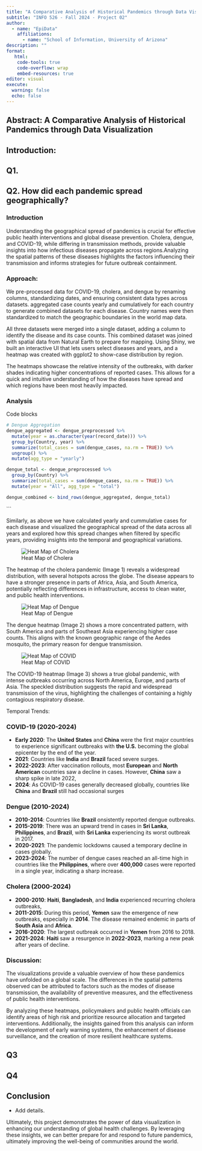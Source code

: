 ```yaml
---
title: "A Comparative Analysis of Historical Pandemics through Data Visualization"
subtitle: "INFO 526 - Fall 2024 - Project 02"
author: 
  - name: "EpiData"
    affiliations:
      - name: "School of Information, University of Arizona"
description: ""
format:
   html:
    code-tools: true
    code-overflow: wrap
    embed-resources: true
editor: visual
execute:
  warning: false
  echo: false
---
```


## Abstract: A Comparative Analysis of Historical Pandemics through Data Visualization




## Introduction:



## Q1. 

## Q2. How did each pandemic spread geographically?

### Introduction

Understanding the geographical spread of pandemics is crucial for effective public health interventions and global disease prevention. Cholera, dengue, and COVID-19, while differing in transmission methods, provide valuable insights into how infectious diseases propagate across regions.Analyzing the spatial patterns of these diseases highlights the factors influencing their transmission and informs strategies for future outbreak containment.

### Approach:

We pre-processed data for COVID-19, cholera, and dengue by renaming columns, standardizing dates, and ensuring consistent data types across datasets. aggregated case counts yearly and cumulatively for each country to generate combined datasets for each disease. Country names were then standardized to match the geographic boundaries in the world map data.

All three datasets were merged into a single dataset, adding a column to identify the disease and its case counts. This combined dataset was joined with spatial data from Natural Earth to prepare for mapping. Using Shiny, we built an interactive UI that lets users select diseases and years, and a heatmap was created with ggplot2 to show-case distribution by region.

The heatmaps showcase the relative intensity of the outbreaks, with darker shades indicating higher concentrations of reported cases. This allows for a quick and intuitive understanding of how the diseases have spread and which regions have been most heavily impacted.

### Analysis

Code blocks 
```r
# Dengue Aggregation
dengue_aggregated <- dengue_preprocessed %>%
  mutate(year = as.character(year(record_date))) %>%                    
  group_by(Country, year) %>%
  summarize(total_cases = sum(dengue_cases, na.rm = TRUE)) %>%
  ungroup() %>%
  mutate(agg_type = "yearly")

dengue_total <- dengue_preprocessed %>%
  group_by(Country) %>%
  summarize(total_cases = sum(dengue_cases, na.rm = TRUE)) %>%
  mutate(year = "All", agg_type = "total")

dengue_combined <- bind_rows(dengue_aggregated, dengue_total)
```
```

Similarly, as above we have calculated yearly and cummulative cases for each disease and visualized the geographical spread of the data across all years and explored how this spread changes when filtered by specific years, providing insights into the temporal and geographical variations.

![Heat Map of Cholera](Epidata_poster/task2_1.jpeg)


The heatmap of the cholera pandemic (Image 1) reveals a widespread distribution, with several hotspots across the globe. The disease appears to have a stronger presence in parts of Africa, Asia, and South America, potentially reflecting differences in infrastructure, access to clean water, and public health interventions.

![Heat Map of Dengue](Epidata_poster/task2_2.jpeg)


The dengue heatmap (Image 2) shows a more concentrated pattern, with South America and parts of Southeast Asia experiencing higher case counts. This aligns with the known geographic range of the Aedes mosquito, the primary reason for dengue transmission.

![Heat Map of COVID](Epidata_poster/task2_3.jpeg)


The COVID-19 heatmap (Image 3) shows a true global pandemic, with intense outbreaks occurring across North America, Europe, and parts of Asia. The speckled distribution suggests the rapid and widespread transmission of the virus, highlighting the challenges of containing a highly contagious respiratory disease.

Temporal Trends:

### COVID-19 (2020-2024)
- **Early 2020**: The **United States** and **China** were the first major countries to experience significant outbreaks with **the U.S.** becoming the global epicenter by the end of the year.
- **2021**: Countries like **India** and **Brazil** faced severe surges. 
- **2022-2023**: After vaccination rollouts, most **European** and **North American** countries saw a decline in cases. However, **China** saw a sharp spike in late 2022, 
- **2024**: As COVID-19 cases generally decreased globally, countries like **China** and **Brazil** still had occasional surges

### Dengue (2010-2024)
- **2010-2014**: Countries like **Brazil** onsistently reported dengue outbreaks.
- **2015-2019**: There was an upward trend in cases in **Sri Lanka**, **Philippines**, and **Brazil**, with **Sri Lanka** experiencing its worst outbreak in 2017.
- **2020-2021**: The pandemic lockdowns caused a temporary decline in cases globally.
- **2023-2024**: The number of dengue cases reached an all-time high in countries like the **Philippines**, where over **400,000** cases were reported in a single year, indicating a sharp increase.

### Cholera (2000-2024)
- **2000-2010**: **Haiti**, **Bangladesh**, and **India** experienced recurring cholera outbreaks,
- **2011-2015**: During this period, **Yemen** saw the emergence of new outbreaks, especially in **2014**. The disease remained endemic in parts of **South Asia** and **Africa**.
- **2016-2020**: The largest outbreak occurred in **Yemen** from 2016 to 2018.
- **2021-2024**: **Haiti** saw a resurgence in **2022-2023**, marking a new peak after years of decline.

### Discussion:

The visualizations provide a valuable overview of how these pandemics have unfolded on a global scale. The differences in the spatial patterns observed can be attributed to factors such as the modes of disease transmission, the availability of preventive measures, and the effectiveness of public health interventions.

By analyzing these heatmaps, policymakers and public health officials can identify areas of high risk and prioritize resource allocation and targeted interventions. Additionally, the insights gained from this analysis can inform the development of early warning systems, the enhancement of disease surveillance, and the creation of more resilient healthcare systems.

## Q3

## Q4



## Conclusion

- Add details.

Ultimately, this project demonstrates the power of data visualization in enhancing our understanding of global health challenges. By leveraging these insights, we can better prepare for and respond to future pandemics, ultimately improving the well-being of communities around the world.




